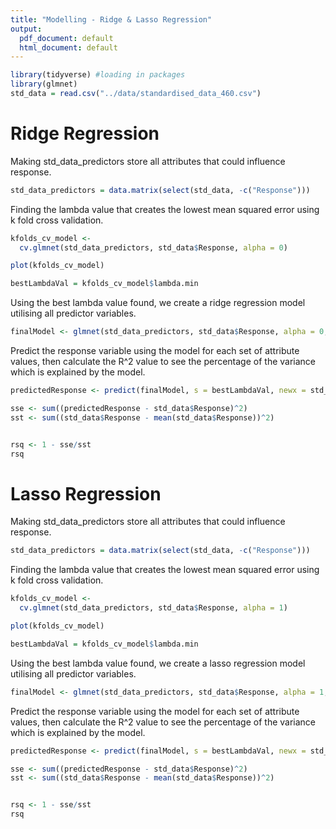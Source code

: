```yaml
---
title: "Modelling - Ridge & Lasso Regression"
output:
  pdf_document: default
  html_document: default
---
```


```r
library(tidyverse) #loading in packages
library(glmnet)
std_data = read.csv("../data/standardised_data_460.csv")
```
# Ridge Regression

Making std_data_predictors store all attributes that could influence response.

```r
std_data_predictors = data.matrix(select(std_data, -c("Response")))
```

Finding the lambda value that creates the lowest mean squared error using k fold cross validation.

```r
kfolds_cv_model <- 
  cv.glmnet(std_data_predictors, std_data$Response, alpha = 0)

plot(kfolds_cv_model)

bestLambdaVal = kfolds_cv_model$lambda.min
```

Using the best lambda value found, we create a ridge regression model utilising all predictor variables.

```r
finalModel <- glmnet(std_data_predictors, std_data$Response, alpha = 0, lambda = bestLambdaVal)
```

Predict the response variable using the model for each set of attribute values, then calculate the R^2 value to see the percentage of the variance which is explained by the model.

```r
predictedResponse <- predict(finalModel, s = bestLambdaVal, newx = std_data_predictors)

sse <- sum((predictedResponse - std_data$Response)^2)
sst <- sum((std_data$Response - mean(std_data$Response))^2)


rsq <- 1 - sse/sst
rsq
```



# Lasso Regression

Making std_data_predictors store all attributes that could influence response.

```r
std_data_predictors = data.matrix(select(std_data, -c("Response")))
```

Finding the lambda value that creates the lowest mean squared error using k fold cross validation.

```r
kfolds_cv_model <- 
  cv.glmnet(std_data_predictors, std_data$Response, alpha = 1)

plot(kfolds_cv_model)

bestLambdaVal = kfolds_cv_model$lambda.min
```

Using the best lambda value found, we create a lasso regression model utilising all predictor variables.

```r
finalModel <- glmnet(std_data_predictors, std_data$Response, alpha = 1, lambda = bestLambdaVal)
```

Predict the response variable using the model for each set of attribute values, then calculate the R^2 value to see the percentage of the variance which is explained by the model.

```r
predictedResponse <- predict(finalModel, s = bestLambdaVal, newx = std_data_predictors)

sse <- sum((predictedResponse - std_data$Response)^2)
sst <- sum((std_data$Response - mean(std_data$Response))^2)


rsq <- 1 - sse/sst
rsq
```















